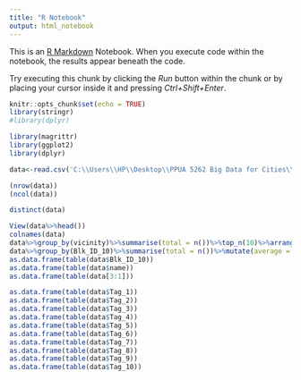 ---
title: "R Notebook"
output: html_notebook
---

This is an [R Markdown](http://rmarkdown.rstudio.com) Notebook. When you execute code within the notebook, the results appear beneath the code. 

Try executing this chunk by clicking the *Run* button within the chunk or by placing your cursor inside it and pressing *Ctrl+Shift+Enter*. 

```{r}
knitr::opts_chunk$set(echo = TRUE)
library(stringr)
#library(dplyr)
```


```{r}
library(magrittr)
library(ggplot2)
library(dplyr)
```

```{r}
data<-read.csv('C:\\Users\\HP\\Desktop\\PPUA 5262 Big Data for Cities\\Data Assignments\\Assignment 1\\places.csv')

(nrow(data))
(ncol(data))

```
```{r}
distinct(data)
```


```{r}
View(data%>%head())
colnames(data)
data%>%group_by(vicinity)%>%summarise(total = n())%>%top_n(10)%>%arrange(desc(total))
data%>%group_by(Blk_ID_10)%>%summarise(total = n())%>%mutate(average = sum(total)/n())
as.data.frame(table(data$Blk_ID_10))
as.data.frame(table(data$name))
as.data.frame(table(data[3:1]))
```
```{r}
as.data.frame(table(data$Tag_1))
as.data.frame(table(data$Tag_2))
as.data.frame(table(data$Tag_3))
as.data.frame(table(data$Tag_4))
as.data.frame(table(data$Tag_5))
as.data.frame(table(data$Tag_6))
as.data.frame(table(data$Tag_7))
as.data.frame(table(data$Tag_8))
as.data.frame(table(data$Tag_9))
as.data.frame(table(data$Tag_10))
```

